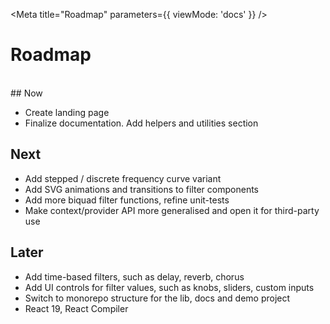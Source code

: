 
<Meta
  title="Roadmap"
  parameters={{ viewMode: 'docs' }}
/>

# Roadmap

<br/>
## Now

- Create landing page
- Finalize documentation. Add helpers and utilities section

## Next

- Add stepped / discrete frequency curve variant
- Add SVG animations and transitions to filter components
- Add more biquad filter functions, refine unit-tests
- Make context/provider API more generalised and open it for third-party use

## Later

- Add time-based filters, such as delay, reverb, chorus
- Add UI controls for filter values, such as knobs, sliders, custom inputs
- Switch to monorepo structure for the lib, docs and demo project
- React 19, React Compiler
